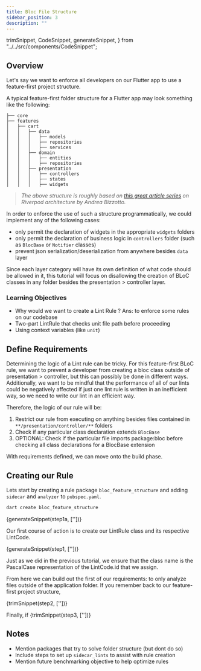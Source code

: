 ```yaml
---
title: Bloc File Structure
sidebar_position: 3
description: ""
---
```


  trimSnippet,
  CodeSnippet,
  generateSnippet,
} from "../../src/components/CodeSnippet";

## Overview

Let's say we want to enforce all developers on our Flutter app to use a feature-first project structure.

A typical feature-first folder structure for a Flutter app may look something like the following:

```
├── core
├── features
│   ├── cart
│   │   ├── data
│   │   │   ├── models
│   │   │   ├── repositories
│   │   │   ├── services
│   │   ├── domain
│   │   │   ├── entities
│   │   │   ├── repositories
│   │   ├── presentation
│   │   │   ├── controllers
│   │   │   ├── states
│   │   │   ├── widgets
```
> *The above structure is roughly based on [this great article series](https://codewithandrea.com/articles/flutter-app-architecture-riverpod-introduction/)
> on Riverpod architecture by Andrea Bizzotto.*

In order to enforce the use of such a structure programmatically, we could implement any of the following cases:

- only permit the declaration of widgets in the appropriate `widgets` folders
- only permit the declaration of business logic in `controllers` folder (such as `BlocBase` or `Notifier` classes)
- prevent json serialization/deserialization from anywhere besides `data` layer

Since each layer category will have its own definition of what code should be allowed in it,
this tutorial will focus on disallowing the creation of BLoC classes in any folder besides
the presentation > controller layer.

### Learning Objectives

- Why would we want to create a Lint Rule ? Ans: to enforce some rules on our codebase
- Two-part LintRule that checks unit file path before proceeding 
- Using context variables (like ```unit```)


## Define Requirements

Determining the logic of a Lint rule can be tricky. For this feature-first BLoC rule, we want to prevent a developer from
creating a bloc class outside of presentation > controller, but this can possibly be done in different ways.
Additionally, we want to be mindful that the performance of all of our lints could be negatively affected if
just one lint rule is written in an inefficient way, so we need to write our lint in an efficient way.

Therefore, the logic of our rule will be:

1. Restrict our rule from executing on anything besides files contained in `**/presentation/controller/**` folders
2. Check if any particular class declaration extends `BlocBase`
3. OPTIONAL: Check if the particular file imports package:bloc before checking all class declarations for a BlocBase extension

With requirements defined, we can move onto the build phase.

## Creating our Rule

Lets start by creating a rule package `bloc_feature_structure` and adding `sidecar`
and `analyzer` to `pubspec.yaml`.


```bash
dart create bloc_feature_structure
```

<CodeBlock title="pubspec.yaml" language="dart">{generateSnippet(step1a, [''])}</CodeBlock>

Our first course of action is to create our LintRule class and its respective LintCode.


<CodeBlock title="lib/src/bloc_outside_controller_layer.dart" language="dart">{generateSnippet(step1, [''])}</CodeBlock>

Just as we did in the previous tutorial, we ensure that the class name is the PascalCase representation of the LintCode.id
that we assign.

From here we can build out the first of our requirements: to only analyze files outside of the application folder.
If you remember back to our feature-first project structure,

<CodeBlock language="dart">{trimSnippet(step2, [''])}</CodeBlock>

Finally, if 
<CodeBlock language="dart">{trimSnippet(step3, [''])}</CodeBlock>

## Notes

- Mention packages that try to solve folder structure (but dont do so)
- Include steps to set up `sidecar_lints` to assist with rule creation
- Mention future benchmarking objective to help optimize rules